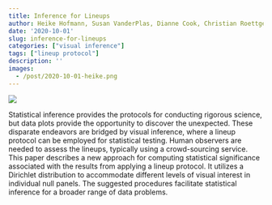 ```yaml
---
title: Inference for Lineups
author: Heike Hofmann, Susan VanderPlas, Dianne Cook, Christian Roettger
date: '2020-10-01'
slug: inference-for-lineups
categories: ["visual inference"]
tags: ["lineup protocol"]
description: ''
images:
  - /post/2020-10-01-heike.png
---
```


![](/post/2020-10-01-heike.png)

Statistical inference provides the protocols for conducting rigorous science, but data plots provide the opportunity to discover the unexpected. These disparate endeavors are bridged by visual inference, where a lineup protocol can be employed for statistical testing. Human observers are needed to assess the lineups, typically using a crowd-sourcing service. This paper describes a new approach for computing statistical significance associated with the results from applying a lineup protocol. It utilizes a Dirichlet distribution to accommodate different levels of visual interest in individual null panels. The suggested procedures facilitate statistical inference for a broader range of data problems.
